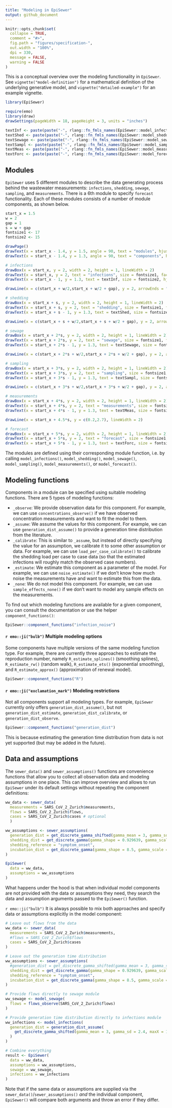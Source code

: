 ```yaml
---
title: "Modeling in EpiSewer"
output: github_document
---
```


```r
knitr::opts_chunk$set(
  collapse = TRUE,
  comment = "#>",
  fig.path = "figures/specification-",
  out.width = "100%",
  dpi = 330,
  message = FALSE,
  warning = FALSE
)
```

This is a conceptual overview over the modeling functionality in `EpiSewer`. See `vignette("model-definition")` for a mathematical definition of the underlying generative model, and `vignette("detailed-example")` for an example vignette.

```r
library(EpiSewer)
```

```r
require(emo)
library(draw)
drawSettings(pageWidth = 18, pageHeight = 3, units = "inches")
```

```r
textInf <- paste(paste("-", rlang::fn_fmls_names(EpiSewer::model_infections)), collapse = "\n")
textShed <- paste(paste("-", rlang::fn_fmls_names(EpiSewer::model_shedding)), collapse = "\n")
textSewage <- paste(paste("-", rlang::fn_fmls_names(EpiSewer::model_sewage)), collapse = "\n")
textSampl <- paste(paste("-", rlang::fn_fmls_names(EpiSewer::model_sampling)), collapse = "\n")
textMeas <- paste(paste("-", rlang::fn_fmls_names(EpiSewer::model_measurements)), collapse = "\n")
textForc <- paste(paste("-", rlang::fn_fmls_names(EpiSewer::model_forecast)), collapse = "\n")
```

## Modules
`EpiSewer` uses 5 different modules to describe the data generating process behind the wastewater measurements: `infections`, `shedding`, `sewage`, `sampling`, and `measurements`. There is a 6th module to specify `forecast` functionality. Each of these modules consists of a number of module components, as shown below.

```r
start_x = 1.5
w = 2
gap = 1
s = w + gap
fontsize1 <- 17
fontsize2 <- 15

drawPage()
drawText(x = start_x - 1.4, y = 1.5, angle = 90, text = "modules", hjust = 0, size = fontsize1, face = "bold")
drawText(x = start_x - 1.4, y = 1.3, angle = 90, text = "components", hjust = 1, size = fontsize2)

# infections
drawBox(x = start_x, y = 2, width = 2, height = 1, lineWidth = 2)
drawText(x = start_x, y = 2, text = "infections", size = fontsize1, face = "bold")
drawText(x = start_x - 1, y = 1.3, text = textInf, size = fontsize2, hjust = 0, vjust = 1)

drawLine(x = c(start_x + w/2,start_x + w/2 + gap), y = 2, arrowEnds = "last", arrowLength = 0.3, lineWidth = 2)

# shedding
drawBox(x = start_x + s, y = 2, width = 2, height = 1, lineWidth = 2)
drawText(x = start_x + s, y = 2, text = "shedding", size = fontsize1, face = "bold")
drawText(x = start_x + s - 1, y = 1.3, text = textShed, size = fontsize2, hjust = 0, vjust = 1)

drawLine(x = c(start_x + s + w/2,start_x + s + w/2 + gap), y = 2, arrowEnds = "last", arrowLength = 0.3, lineWidth = 2)

# sewage
drawBox(x = start_x + 2*s, y = 2, width = 2, height = 1, lineWidth = 2)
drawText(x = start_x + 2*s, y = 2, text = "sewage", size = fontsize1, face = "bold")
drawText(x = start_x + 2*s - 1, y = 1.3, text = textSewage, size = fontsize2, hjust = 0, vjust = 1)

drawLine(x = c(start_x + 2*s + w/2,start_x + 2*s + w/2 + gap), y = 2, arrowEnds = "last", arrowLength = 0.3, lineWidth = 2)

# sampling
drawBox(x = start_x + 3*s, y = 2, width = 2, height = 1, lineWidth = 2)
drawText(x = start_x + 3*s, y = 2, text = "sampling", size = fontsize1, face = "bold")
drawText(x = start_x + 3*s - 1, y = 1.3, text = textSampl, size = fontsize2, hjust = 0, vjust = 1)

drawLine(x = c(start_x + 3*s + w/2,start_x + 3*s + w/2 + gap), y = 2, arrowEnds = "last", arrowLength = 0.3, lineWidth = 2)

# measurements
drawBox(x = start_x + 4*s, y = 2, width = 2, height = 1, lineWidth = 2)
drawText(x = start_x + 4*s, y = 2, text = "measurements", size = fontsize1, face = "bold")
drawText(x = start_x + 4*s - 1, y = 1.3, text = textMeas, size = fontsize2, hjust = 0, vjust = 1)

drawLine(x = start_x + 4.5*s, y = c(0.2,2.7), lineWidth = 2)

# forecast
drawBox(x = start_x + 5*s, y = 2, width = 2, height = 1, lineWidth = 2)
drawText(x = start_x + 5*s, y = 2, text = "forecast", size = fontsize1, face = "bold")
drawText(x = start_x + 5*s - 1, y = 1.3, text = textForc, size = fontsize2, hjust = 0, vjust = 1)
```

The modules are defined using their corresponding module function, i.e. by 
calling `model_infections()`, `model_shedding()`, `model_sewage()`, `model_sampling()`, `model_measurements()`, or `model_forecast()`.

## Modeling functions
Components in a module can be specified using suitable modeling functions.
There are 5 types of modeling functions:

- `_observe`: We provide observation data for this component. For example, we can use `concentrations_observe()` if we have observed concentration measurements and want to fit the model to them.
- `_assume`: We assume the values for this component. For example, we can use `generation_dist_assume()` to provide a generation time distribution from the literature.
- `_calibrate`: This is similar to `_assume`, but instead of directly specifying the value for an assumption, we calibrate it to some other assumption or data. For example, we can use `load_per_case_calibrate()` to calibrate the shedding load per case to case data (so that the estimated infections will roughly match the observed case numbers).
- `_estimate`: We estimate this component as a parameter of the model. For example, we can use 
`noise_estimate()` if we don't know how much noise the measurements have and want to estimate this from the data.
- `_none`: We do not model this component. For example, we can use `sample_effects_none()` if we don't want to model any sample effects on the measurements.

To find out which modeling functions are available for a given component, you can consult the documentation or use the helper `component_functions()`:
```r
EpiSewer::component_functions("infection_noise")
```

#### `r emo::ji("bulb")` Multiple modeling options
Some components have multiple versions of the same modeling function type. For example, there are currently three approaches to estimate the reproduction number, namely `R_estimate_splines()` (smoothing splines), `R_estimate_rw()` (random walk), `R_estimate_ets()` (exponential smoothing), and `R_estimate_approx()` (approximation of renewal model).

```r
EpiSewer::component_functions("R")
```

#### `r emo::ji("exclamation_mark")` Modeling restrictions
Not all components support all modeling types. For example, `EpiSewer` currently only offers `generation_dist_assume()`, but not `generation_dist_estimate`, `generation_dist_calibrate`, or `generation_dist_observe`.

```r
EpiSewer::component_functions("generation_dist")
```

This is because estimating the generation time distribution from data is not yet supported (but may be added in the future).

## Data and assumptions

The `sewer_data()` and `sewer_assumptions()` functions are convenience functions that allow you to collect all observation data and modeling assumptions in one place. This can improve overview and allows to run `EpiSewer` under its default settings without repeating the component definitions:

```r
ww_data <- sewer_data(
  measurements = SARS_CoV_2_Zurich$measurements,
  flows = SARS_CoV_2_Zurich$flows,
  cases = SARS_CoV_2_Zurich$cases # optional
  )

ww_assumptions <- sewer_assumptions(
  generation_dist = get_discrete_gamma_shifted(gamma_mean = 3, gamma_sd = 2.4, maxX = 12),
  shedding_dist = get_discrete_gamma(gamma_shape = 0.929639, gamma_scale = 7.241397, maxX = 30),
  shedding_reference = "symptom_onset",
  incubation_dist = get_discrete_gamma(gamma_shape = 8.5, gamma_scale = 0.4, maxX = 10),
)

EpiSewer(
  data = ww_data,
  assumptions = ww_assumptions
)
```

What happens under the hood is that when individual model components are not provided with the data or assumptions they need, they search the data and assumption arguments passed to the `EpiSewer()` function.

`r emo::ji("bulb")` It is always possible to mix both approaches and specify data or assumptions explicitly in the model component:

```r
# Leave out flows from the data
ww_data <- sewer_data(
  measurements = SARS_CoV_2_Zurich$measurements,
  #flows = SARS_CoV_2_Zurich$flows
  cases = SARS_CoV_2_Zurich$cases
)

# Leave out the generation time distribution
ww_assumptions <- sewer_assumptions(
  #generation_dist = get_discrete_gamma_shifted(gamma_mean = 3, gamma_sd = 2.4, maxX = 12),
  shedding_dist = get_discrete_gamma(gamma_shape = 0.929639, gamma_scale = 7.241397, maxX = 30),
  shedding_reference = "symptom_onset",
  incubation_dist = get_discrete_gamma(gamma_shape = 8.5, gamma_scale = 0.4, maxX = 10),
)

# Provide flows directly to sewage module
ww_sewage <- model_sewage(
  flows = flows_observe(SARS_CoV_2_Zurich$flows)
)

# Provide generation time distribution directly to infections module
ww_infections <- model_infections(
  generation_dist = generation_dist_assume(
    get_discrete_gamma_shifted(gamma_mean = 3, gamma_sd = 2.4, maxX = 12)
  )
)

# Combine everything
result <- EpiSewer(
  data = ww_data,
  assumptions = ww_assumptions,
  sewage = ww_sewage,
  infections = ww_infections
)
```

Note that if the same data or assumptions are supplied via the `sewer_data()`/`sewer_assumptions()` *and* the individual component, `EpiSewer()` will compare both arguments and throw an error if they differ.
